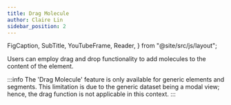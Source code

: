 ```yaml
---
title: Drag Molecule
author: Claire Lin
sidebar_position: 2
---
```


  FigCaption,
  SubTitle,
  YouTubeFrame,
  Reader,
} from "@site/src/js/layout";

<SubTitle text="Drag Molecule to Element/Segment" />
<Reader text="User" />

Users can employ drag and drop functionality to add molecules to the content of the element.

:::info
The 'Drag Molecule' feature is only available for generic elements and segments. This limitation is due to the generic dataset being a modal view; hence, the drag function is not applicable in this context.
:::
